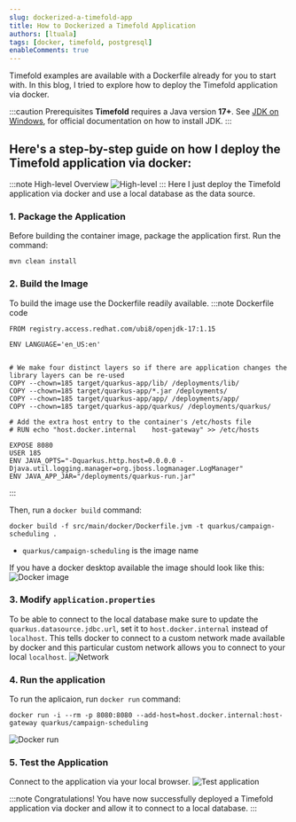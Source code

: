 ```yaml
---
slug: dockerized-a-timefold-app
title: How to Dockerized a Timefold Application
authors: [ltuala]
tags: [docker, timefold, postgresql]
enableComments: true
---
```


Timefold examples are available with a Dockerfile already for you to start with. In this blog, I tried to explore how to deploy the Timefold application via docker.

<!--truncate-->
:::caution Prerequisites
**Timefold** requires a Java version **17+**. See [JDK on Windows](https://docs.oracle.com/en/java/javase/20/install/installation-jdk-microsoft-windows-platforms.html), for official documentation on how to install JDK.
:::

## Here's a step-by-step guide on how I deploy the Timefold application via docker:

:::note High-level Overview
![High-level](dockerrized-high-level.png)
:::
Here I just deploy the Timefold application via docker and use a local database as the data source.

### 1. Package the Application
Before building the container image, package the application first. Run the command:  
```
mvn clean install 
```

### 2. Build the Image
To build the image use the Dockerfile readily available. 
:::note Dockerfile code
```
FROM registry.access.redhat.com/ubi8/openjdk-17:1.15

ENV LANGUAGE='en_US:en'


# We make four distinct layers so if there are application changes the library layers can be re-used
COPY --chown=185 target/quarkus-app/lib/ /deployments/lib/
COPY --chown=185 target/quarkus-app/*.jar /deployments/
COPY --chown=185 target/quarkus-app/app/ /deployments/app/
COPY --chown=185 target/quarkus-app/quarkus/ /deployments/quarkus/

# Add the extra host entry to the container's /etc/hosts file
# RUN echo "host.docker.internal    host-gateway" >> /etc/hosts

EXPOSE 8080
USER 185
ENV JAVA_OPTS="-Dquarkus.http.host=0.0.0.0 -Djava.util.logging.manager=org.jboss.logmanager.LogManager"
ENV JAVA_APP_JAR="/deployments/quarkus-run.jar"
```
:::

Then, run a `docker build` command:
```
docker build -f src/main/docker/Dockerfile.jvm -t quarkus/campaign-scheduling .
```
- `quarkus/campaign-scheduling` is the image name

If you have a docker desktop available the image should look like this:
![Docker image](image-name.png)

### 3. Modify `application.properties`
To be able to connect to the local database make sure to update the `quarkus.datasource.jdbc.url`, set it to `host.docker.internal` instead of `localhost`. 
This tells docker to connect to a custom network made available by docker and this particular custom network allows you to connect to your local `localhost`.
![Network](application-properties.png)

### 4. Run the application
To run the aplicaion, run `docker run` command:
```
docker run -i --rm -p 8080:8080 --add-host=host.docker.internal:host-gateway quarkus/campaign-scheduling
```
![Docker run](docker-run.png)


### 5. Test the Application
Connect to the application via your local browser.
![Test application](test-application.png)

:::note Congratulations!
You have now successfully deployed a Timefold application via docker and allow it to connect to a local database.
:::